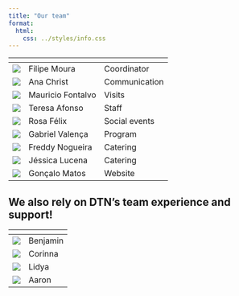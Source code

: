```yaml
---
title: "Our team"
format:
  html:
    css: ../styles/info.css
---
```


| <span class="table-team"></span> | | |
| -- | -- | --------- |
| ![](/images/team/fmoura.png) | Filipe Moura | Coordinator |
| ![](/images/team/achrist.png) | Ana Christ | Communication |
| ![](/images/team/mfontalvo.png) | Mauricio Fontalvo | Visits |
| ![](/images/team/tafonso.png) | Teresa Afonso | Staff |
| ![](/images/team/rfelix.png) | Rosa Félix | Social events |
| ![](/images/team/gvalenca.png) | Gabriel Valença | Program |
| ![](/images/team/fnogueira.png) | Freddy Nogueira | Catering |
| ![](/images/team/jlucena.png) | Jéssica Lucena | Catering |
| ![](/images/team/gmatos.png) | Gonçalo Matos | Website |


## We also rely on DTN’s team experience and support!
| <span class="table-team table-team-secondary"></span> | |
| -- | -- |
| ![](/images/team/benjamin.png) | Benjamin | 
| ![](/images/team/corinna.png) | Corinna | 
| ![](/images/team/lidya.png) | Lidya | 
| ![](/images/team/aaron.png) | Aaron | 

